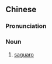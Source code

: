 ==Chinese==
{{zh-forms|type=21}}

===Pronunciation===
{{zh-pron
|m=jùrénzhù
|cat=n
}}

===Noun===
{{zh-noun}}

# [[saguaro]]